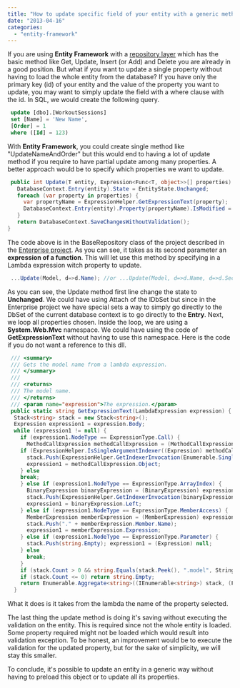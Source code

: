 ```yaml
---
title: "How to update specific field of your entity with a generic method and Entity Framework"
date: "2013-04-16"
categories: 
  - "entity-framework"
---
```


If you are using **Entity Framework** with a [repository layer](./enterprise-asp-net-mvc-part-4-repository) which has the basic method like Get, Update, Insert (or Add) and Delete you are already in a good position. But what if you want to update a single property without having to load the whole entity from the database? If you have only the primary key (id) of your entity and the value of the property you want to update, you may want to simply update the field with a where clause with the id. In SQL, we would create the following query. 

```sql
 update [dbo].[WorkoutSessions] 
 set [Name] = 'New Name', 
 [Order] = 1 
 where ([Id] = 123) 
```


With **Entity Framework**, you could create single method like "UpdateNameAndOrder" but this would end to having a lot of update method if you require to have partial update among many properties. A better approach would be to specify which properties we want to update.


```csharp
 public int Update(T entity, Expression<Func<T, object>>[] properties) { 
   DatabaseContext.Entry(entity).State = EntityState.Unchanged; 
   foreach (var property in properties) { 
     var propertyName = ExpressionHelper.GetExpressionText(property); 
     DatabaseContext.Entry(entity).Property(propertyName).IsModified = true; 
   } 
   return DatabaseContext.SaveChangesWithoutValidation(); 
} 
```

The code above is in the BaseRepository class of the project described in the [Enterprise project](./enterprise-asp-net-part-1-mvc-the-planification). As you can see, it takes as its second parameter an **expression of a function**. This will let use this method by specifying in a Lambda expression witch property to update.


```csharp
 ...Update(Model, d=>d.Name); //or ...Update(Model, d=>d.Name, d=>d.SecondProperty, d=>d.AndSoOn); 
```

As you can see, the Update method first line change the state to **Unchanged**. We could have using Attach of the IDbSet but since in the Enterprise project we have special sets a way to simply go directly to the DbSet of the current database context is to go directly to the **Entry**. Next, we loop all properties chosen. Inside the loop, we are using a **System.Web.Mvc** namespace. We could have using the code of **GetExpressionText** without having to use this namespace. Here is the code if you do not want a reference to this dll.


```csharp
 /// <summary> 
 /// Gets the model name from a lambda expression. 
 /// </summary> 
 /// 
 /// <returns> 
 /// The model name. 
 /// </returns> 
 /// <param name="expression">The expression.</param> 
 public static string GetExpressionText(LambdaExpression expression) { 
  Stack<string> stack = new Stack<string>(); 
  Expression expression1 = expression.Body; 
  while (expression1 != null) { 
    if (expression1.NodeType == ExpressionType.Call) { 
      MethodCallExpression methodCallExpression = (MethodCallExpression) expression1; 
    if (ExpressionHelper.IsSingleArgumentIndexer((Expression) methodCallExpression)) { 
      stack.Push(ExpressionHelper.GetIndexerInvocation(Enumerable.Single<Expression>((IEnumerable<Expression>) methodCallExpression.Arguments), Enumerable.ToArray<ParameterExpression>((IEnumerable<ParameterExpression>) expression.Parameters))); 
      expression1 = methodCallExpression.Object; 
    } else 
    break; 
    } else if (expression1.NodeType == ExpressionType.ArrayIndex) { 
      BinaryExpression binaryExpression = (BinaryExpression) expression1; 
      stack.Push(ExpressionHelper.GetIndexerInvocation(binaryExpression.Right, Enumerable.ToArray<ParameterExpression>((IEnumerable<ParameterExpression>) expression.Parameters))); 
      expression1 = binaryExpression.Left; 
    } else if (expression1.NodeType == ExpressionType.MemberAccess) { 
      MemberExpression memberExpression = (MemberExpression) expression1; 
      stack.Push("." + memberExpression.Member.Name); 
      expression1 = memberExpression.Expression; 
    } else if (expression1.NodeType == ExpressionType.Parameter) { 
      stack.Push(string.Empty); expression1 = (Expression) null; 
    } else 
      break; 
    } 
    if (stack.Count > 0 && string.Equals(stack.Peek(), ".model", StringComparison.OrdinalIgnoreCase)) stack.Pop(); 
    if (stack.Count <= 0) return string.Empty; 
    return Enumerable.Aggregate<string>((IEnumerable<string>) stack, (Func<string, string, string>) ((left, right) => left + right)).TrimStart(new char[1] { '.' }); 
  } 
```

What it does is it takes from the lambda the name of the property selected.

The last thing the update method is doing it's saving without executing the validation on the entity. This is required since not the whole entity is loaded. Some property required might not be loaded which would result into validation exception. To be honest, an improvement would be to execute the validation for the updated property, but for the sake of simplicity, we will stay this smaller.

To conclude, it's possible to update an entity in a generic way without having to preload this object or to update all its properties.
